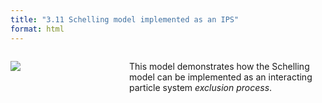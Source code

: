 ```yaml
---
title: "3.11 Schelling model implemented as an IPS"
format: html
---
```


:::: {.columns}
::: {.column width=35%}
[![](3.11-schelling-as-IPS.png)](3.11-schelling-as-ips.nlogox)
:::

::: {.column width=65%}
This model demonstrates how the Schelling model can be implemented as an interacting particle system _exclusion process_.
:::
::::